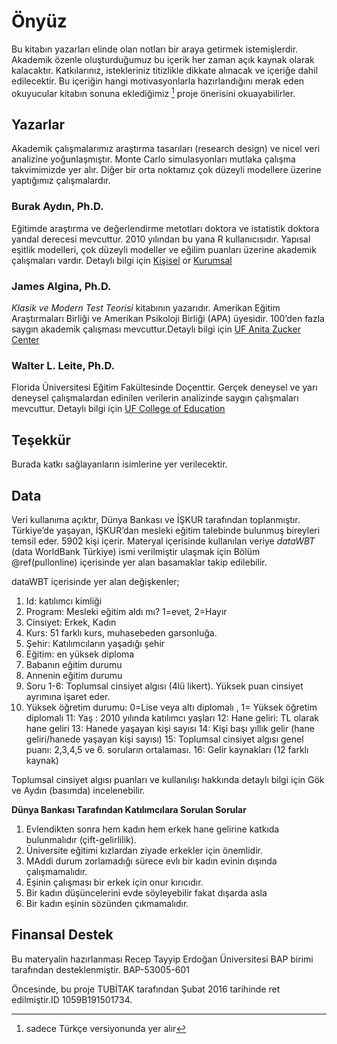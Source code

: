 

# Önyüz
Bu kitabın yazarları elinde olan notları bir araya getirmek istemişlerdir. Akademik özenle oluşturduğumuz bu içerik her zaman açık kaynak olarak kalacaktır. Katkılarınız, istekleriniz titizlikle dikkate alınacak ve içeriğe dahil edilecektir. Bu içeriğin hangi motivasyonlarla hazırlandığını merak eden okuyucular kitabın sonuna eklediğimiz ^[sadece Türkçe versiyonunda yer alır] proje önerisini okuayabilirler.

## Yazarlar
Akademik çalışmalarımız araştırma tasarıları (research design) ve nicel veri analizine yoğunlaşmıştır. Monte Carlo simulasyonları mutlaka çalışma takvimimizde yer alır. Diğer bir orta noktamız çok düzeyli modellere üzerine yaptığımız çalışmalardır. 


### Burak Aydın, Ph.D.
Eğitimde araştırma ve değerlendirme metotları doktora ve istatistik doktora yandal derecesi mevcuttur. 2010 yılından bu yana R kullanıcısıdır. Yapısal eşitlik modelleri, çok düzeyli modeller ve eğilim puanları üzerine akademik çalışmaları vardır. Detaylı bilgi için  <a href="http://www.aydinburak.net" target="_blank">Kişisel</a> or <a href="http://aves.erdogan.edu.tr/burak.aydin/" target="_blank">Kurumsal</a>


### James Algina, Ph.D.
_Klasik ve Modern Test Teorisi_ kitabının yazarıdır. Amerikan Eğitim Araştırmaları Birliği ve Amerikan Psikoloji Birliği (APA) üyesidir. 100'den fazla saygın akademik çalışması mevcuttur.Detaylı bilgi için <a href="https://ceecs.education.ufl.edu/james-algina/" target="_blank">UF Anita Zucker Center</a>


### Walter L. Leite, Ph.D.

Florida Üniversitesi Eğitim Fakültesinde Doçenttir. Gerçek deneysel ve yarı deneysel çalışmalardan edinilen verilerin analizinde saygın çalışmaları mevcuttur. Detaylı bilgi için <a href="https://education.ufl.edu/leite/" target="_blank">UF College of Education</a>

## Teşekkür {#tesekkur}
Burada katkı sağlayanların isimlerine yer verilecektir.

## Data {#dataWBT}
Veri kullanıma açıktır, Dünya Bankası ve İŞKUR tarafından toplanmıştır. Türkiye'de yaşayan, İŞKUR'dan mesleki eğitim talebinde bulunmuş bireyleri temsil eder. 5902 kişi içerir. Materyal içerisinde kullanılan veriye _dataWBT_ (data WorldBank Türkiye) ismi verilmiştir ulaşmak için Bölüm \@ref(pullonline) içerisinde yer alan basamaklar takip edilebilir.

dataWBT içerisinde yer alan değişkenler;

1. Id: katılımcı kimliği
2. Program: Mesleki eğitim aldı mı? 1=evet, 2=Hayır
3. Cinsiyet: Erkek, Kadın
4. Kurs: 51 farklı kurs, muhasebeden garsonluğa.
5. Şehir: Katılımcıların yaşadığı şehir
6. Eğitim: en yüksek diploma
7. Babanın eğitim durumu
8. Annenin eğitim durumu
9. Soru 1-6: Toplumsal cinsiyet algısı (4lü likert). Yüksek puan cinsiyet ayrımına işaret eder.
10. Yüksek öğretim durumu: 0=Lise veya altı diplomalı , 1= Yüksek öğretim diplomalı
11: Yaş : 2010 yılında katılımcı yaşları
12: Hane geliri: TL olarak hane geliri
13: Hanede yaşayan kişi sayısı
14: Kişi başı yıllık gelir (hane geliri/hanede yaşayan kişi sayısı)
15: Toplumsal cinsiyet algısı genel puanı: 2,3,4,5 ve 6. soruların ortalaması.
16: Gelir kaynakları (12 farklı kaynak)


Toplumsal cinsiyet algısı puanları ve kullanılışı hakkında detaylı bilgi için Gök ve Aydın (basımda) incelenebilir.

__Dünya Bankası Tarafından Katılımcılara Sorulan Sorular__

1. Evlendikten sonra hem kadın hem erkek hane gelirine katkıda bulunmalıdır (çift-gelirlilik). 
2. Üniversite eğitimi kızlardan ziyade erkekler için önemlidir.
3. MAddi durum zorlamadığı sürece evlı bir kadın evinin dışında çalışmamalıdır.
4. Eşinin çalışması bir erkek için onur kırıcıdır.
5. Bir kadın düşüncelerini evde söyleyebilir fakat dışarda asla
6. Bir kadın eşinin sözünden çıkmamalıdır.


## Finansal Destek
Bu materyalin hazırlanması Recep Tayyip Erdoğan Üniversitesi BAP birimi tarafından desteklenmiştir. BAP-53005-601

Öncesinde, bu proje TUBİTAK tarafından Şubat 2016 tarihinde ret edilmiştir.ID 1059B191501734. 
